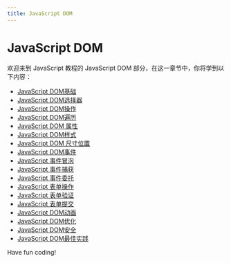 ```yaml
---
title: JavaScript DOM
---
```


# JavaScript DOM

欢迎来到 JavaScript 教程的 JavaScript DOM 部分，在这一章节中，你将学到以下内容：

- [JavaScript DOM基础](./0-javascript-dom-basics.mdx)
- [JavaScript DOM选择器](./1-javascript-dom-selector.mdx)
- [JavaScript DOM操作](./2-javascript-dom-operation.mdx)
- [JavaScript DOM遍历](./3-javascript-dom-traversal.mdx)
- [JavaScript DOM 属性](./4-javascript-dom-property.mdx)
- [JavaScript DOM样式](./5-javascript-dom-style.mdx)
- [JavaScript DOM 尺寸位置](./6-javascript-dom-size-position.mdx)
- [JavaScript DOM事件](./7-javascript-dom-event.mdx)
- [JavaScript 事件冒泡](./8-javascript-event-bubbling.mdx)
- [JavaScript 事件捕获](./9-javascript-event-capture.mdx)
- [JavaScript 事件委托](./10-javascript-event-delegation.mdx)
- [JavaScript 表单操作](./11-javascript-form-actions.mdx)
- [JavaScript 表单验证](./12-javascript-form-validation.mdx)
- [JavaScript 表单提交](./13-javascript-form-submission.mdx)
- [JavaScript DOM动画](./14-javascript-dom-animation.mdx)
- [JavaScript DOM优化](./15-javascript-dom-optimization.mdx)
- [JavaScript DOM安全](./16-javascript-dom-security.mdx)
- [JavaScript DOM最佳实践](./17-javascript-dom-best-practices.mdx)

Have fun coding!